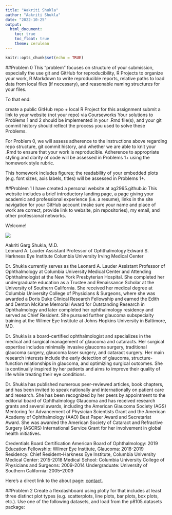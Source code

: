 ```yaml
---
title: "Aakriti Shukla"
author: "Aakriti Shukla"
date: "2022-10-25"
output: 
  html_document:
    toc: true
    toc_float: true
    theme: cerulean
---
```


```r
knitr::opts_chunk$set(echo = TRUE)
```
##Problem 0
This “problem” focuses on structure of your submission, especially the use git and GitHub for reproducibility, R Projects to organize your work, R Markdown to write reproducible reports, relative paths to load data from local files (if necessary), and reasonable naming structures for your files.

To that end:

create a public GitHub repo + local R Project for this assignment 
submit a link to your website (not your repo) via Courseworks
Your solutions to Problems 1 and 2 should be implemented in your .Rmd file(s), and your git commit history should reflect the process you used to solve these Problems.

For Problem 0, we will assess adherence to the instructions above regarding repo structure, git commit history, and whether we are able to knit your .Rmd to ensure that your work is reproducible. Adherence to appropriate styling and clarity of code will be assessed in Problems 1+ using the homework style rubric.

This homework includes figures; the readability of your embedded plots (e.g. font sizes, axis labels, titles) will be assessed in Problems 1+.

##Problem 1
I have created a personal website at ag2965.github.io 
This website includes a brief introductory landing page, a page giving your academic and professional experience (i.e. a resume), links in the site navigation for your GitHub account (make sure your name and place of work are correct, provide link to website, pin repositories), my email, and other professional networks.

Welcome!

![](images/aaki.jpg)

Aakriti Garg Shukla, M.D.					
Leonard A. Lauder Assistant Professor of Ophthalmology
Edward S. Harkness Eye Institute
Columbia University Irving Medical Center

Dr. Shukla currently serves as the Leonard A. Lauder Assistant Professor of Ophthalmology at Columbia University Medical Center and Attending Ophthalmologist at the New York Presbyterian Hospital. She completed her undergraduate education as a Trustee and Renaissance Scholar at the University of Southern California. She received her medical degree at Columbia University College of Physicians & Surgeons, where she was awarded a Doris Duke Clinical Research Fellowship and earned the Edith and Denton McKane Memorial Award for Outstanding Research in Ophthalmology and later completed her ophthalmology residency and served as Chief Resident. She pursued further glaucoma subspecialty training at the Wilmer Eye Institute at Johns Hopkins University in Baltimore, MD. 

Dr. Shukla is a board-certified ophthalmologist and specializes in the medical and surgical management of glaucoma and cataracts. Her surgical expertise includes minimally invasive glaucoma surgery, traditional glaucoma surgery, glaucoma laser surgery, and cataract surgery.  Her main research interests include the early detection of glaucoma, structure-function relationships in glaucoma, and optimizing surgical outcomes. She is continually inspired by her patients and aims to improve their quality of life while treating their eye conditions.

Dr. Shukla has published numerous peer-reviewed articles, book chapters, and has been invited to speak nationally and internationally on patient care and research. She has been recognized by her peers by appointment to the editorial board of Ophthalmology Glaucoma and has received research grants and several awards, including the American Glaucoma Society (AGS) Mentoring for Advancement of Physician Scientists Grant and the American Academy of Ophthalmology (AAO) Best Paper Award and Secretariat Award. She was awarded the American Society of Cataract and Refractive Surgery (ASCRS) International Service Grant for her involvement in global health initiatives.

Credentials
Board Certification
American Board of Ophthalmology: 2019
Education
Fellowship: Wilmer Eye Institute, Glaucoma: 2018-2019
Residency: Chief Resident–Harkness Eye Institute, Columbia University Medical Center: 2015-2018
Medical School: Columbia University College of Physicians and Surgeons: 2009-2014
Undergraduate: University of Southern California: 2005–2009

Here's a direct link to the about page: [contact](contact.html).

##Problem 2
Create a flexdashboard using plotly for that includes at least three distinct plot types (e.g. scatterplots, line plots, bar plots, box plots, etc.). Use one of the following datasets, and load from the p8105.datasets package:



